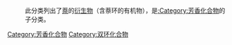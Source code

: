 :此分类列出了[[萘|萘]]的[[衍生物|衍生物]]（含萘环的有机物），是[[:Category:芳香化合物|:Category:芳香化合物]]的子分类。
{{Commonscat|Naphthalenes}}
[[Category:芳香化合物|Category:芳香化合物]]
[[Category:双环化合物|Category:双环化合物]]